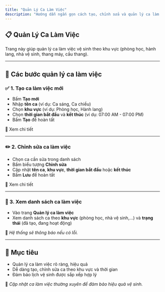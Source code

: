 ```yaml
---
title: "Quản Lý Ca Làm Việc"
description: "Hướng dẫn ngắn gọn cách tạo, chỉnh sửa và quản lý ca làm việc tại Trường Đại học Sư Phạm TP.HCM."
---
```


## 📋 Quản Lý Ca Làm Việc

Trang này giúp quản lý ca làm việc vệ sinh theo khu vực (phòng học, hành lang, nhà vệ sinh, thang máy, cầu thang).

---

## 🧭 Các bước quản lý ca làm việc

### ✅ 1. Tạo ca làm việc mới

- Bấm **Tạo mới**
- Nhập **tên ca** (ví dụ: Ca sáng, Ca chiều)
- Chọn **khu vực** (ví dụ: Phòng học, Hành lang)
- Chọn **thời gian bắt đầu** và **kết thúc** (ví dụ: 07:00 AM - 07:00 PM)
- Bấm **Tạo** để hoàn tất

📄 Xem chi tiết

---

### ✏️ 2. Chỉnh sửa ca làm việc

- Chọn ca cần sửa trong danh sách
- Bấm biểu tượng **Chỉnh sửa**
- Cập nhật **tên ca**, **khu vực**, **thời gian bắt đầu** hoặc **kết thúc**
- Bấm **Lưu** để hoàn tất

📄 Xem chi tiết

---

### 👀 3. Xem danh sách ca làm việc

- Vào trang **Quản lý ca làm việc**
- Xem danh sách ca theo **khu vực** (phòng học, nhà vệ sinh,...) và **trạng thái** (đã tạo, đang hoạt động)

📝 _Hệ thống sẽ thông báo nếu có lỗi._

---

## 🎯 Mục tiêu

- Quản lý ca làm việc rõ ràng, hiệu quả
- Dễ dàng tạo, chỉnh sửa ca theo khu vực và thời gian
- Đảm bảo lịch vệ sinh được sắp xếp hợp lý

📍 _Cập nhật ca làm việc thường xuyên để đảm bảo hiệu quả vệ sinh._